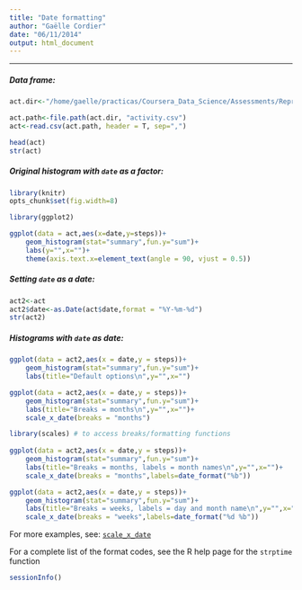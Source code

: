 ```yaml
---
title: "Date formatting"
author: "Gaëlle Cordier"
date: "06/11/2014"
output: html_document
---
```


---
##### Data frame:

```r
act.dir<-"/home/gaelle/practicas/Coursera_Data_Science/Assessments/Reproducible_Research/"
```

```r
act.path<-file.path(act.dir, "activity.csv")
act<-read.csv(act.path, header = T, sep=",")
```

```r
head(act)
str(act)
```

##### Original histogram with `date` as a factor:

```r
library(knitr)
opts_chunk$set(fig.width=8)
```

```r

library(ggplot2)

ggplot(data = act,aes(x=date,y=steps))+ 
    geom_histogram(stat="summary",fun.y="sum")+
    labs(y="",x="")+
    theme(axis.text.x=element_text(angle = 90, vjust = 0.5))
```

##### Setting `date` as a date:

```r
act2<-act
act2$date<-as.Date(act$date,format = "%Y-%m-%d")
str(act2)
```

##### Histograms with `date` as date:

```r

ggplot(data = act2,aes(x = date,y = steps))+
    geom_histogram(stat="summary",fun.y="sum")+
    labs(title="Default options\n",y="",x="")

ggplot(data = act2,aes(x = date,y = steps))+
    geom_histogram(stat="summary",fun.y="sum")+
    labs(title="Breaks = months\n",y="",x="")+    
    scale_x_date(breaks = "months")

library(scales) # to access breaks/formatting functions
    
ggplot(data = act2,aes(x = date,y = steps))+
    geom_histogram(stat="summary",fun.y="sum")+
    labs(title="Breaks = months, labels = month names\n",y="",x="")+    
    scale_x_date(breaks = "months",labels=date_format("%b"))

ggplot(data = act2,aes(x = date,y = steps))+
    geom_histogram(stat="summary",fun.y="sum")+
    labs(title="Breaks = weeks, labels = day and month name\n",y="",x="")+    
    scale_x_date(breaks = "weeks",labels=date_format("%d %b"))
```

For more examples, see: [`scale_x_date`](http://docs.ggplot2.org/current/scale_date.html)

For a complete list of the format codes, see the R help page for the `strptime` function

```r
sessionInfo()
```
